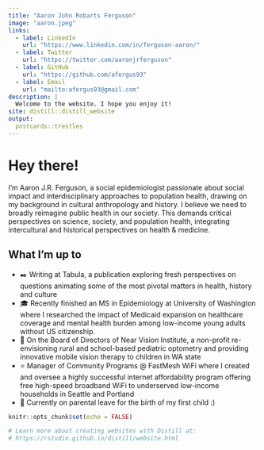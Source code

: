 ```yaml
---
title: "Aaron John Robarts Ferguson"
image: "aaron.jpeg"
links:
  - label: LinkedIn
    url: "https://www.linkedin.com/in/ferguson-aaron/"
  - label: Twitter
    url: "https://twitter.com/aaronjrferguson"
  - label: GitHub
    url: "https://github.com/afergus93"
  - label: Email
    url: "mailto:afergus93@gmail.com"
description: |
  Welcome to the website. I hope you enjoy it!
site: distill::distill_website
output:
  postcards::trestles
---
```


# Hey there!
 
I'm Aaron J.R. Ferguson, a social epidemiologist passionate about social impact and interdisciplinary approaches to population health, drawing on my background in cultural anthropology and history. I believe we need to broadly reimagine public health in our society. This demands critical perspectives on science, society, and population health, integrating intercultural and historical perspectives on health & medicine. 

## What I'm up to
* ✒️ Writing at Tabula, a publication exploring fresh perspectives on questions animating some of the most pivotal matters in health, history and culture
* 🎓 Recently finished an MS in Epidemiology at University of Washington where I researched the impact of Medicaid expansion on healthcare coverage and mental health burden among low-income young adults without US citizenship.
* 🔎 On the Board of Directors of Near Vision Institute, a non-profit re-envisioning rural and school-based pediatric optometry and providing innovative mobile vision therapy to children in WA state
* ⭐️ Manager of Community Programs @ FastMesh WiFi where I created and oversee a highly successful internet affordability program offering free high-speed broadband WiFi to underserved low-income households in Seattle and Portland  
* 👶 Currently on parental leave for the birth of my first child :)




```r
knitr::opts_chunk$set(echo = FALSE)

# Learn more about creating websites with Distill at:
# https://rstudio.github.io/distill/website.html

```

